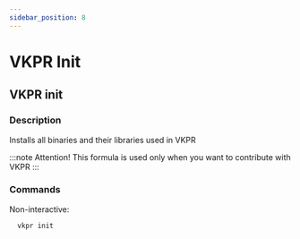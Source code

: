 ```yaml
---
sidebar_position: 8
---
```


# VKPR Init

## VKPR init

### Description

Installs all binaries and their libraries used in VKPR

:::note Attention!
  This formula is used only when you want to contribute with VKPR
:::

### Commands

Non-interactive:

```bash
  vkpr init
```